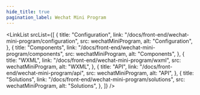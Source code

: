 ```yaml
---
hide_title: true
pagination_label: Wechat Mini Program
---
```



<FeatureIcon
  src={wechatMiniProgram}
  alt="Wechat Mini Program"
  title="Wechat Mini Program"
/>
<LinkList
  srcList={[
    {
      title: "Configuration",
      link: "/docs/front-end/wechat-mini-program/configuration",
      src: wechatMiniProgram,
      alt: "Configuration",
    },
    {
      title: "Components",
      link: "/docs/front-end/wechat-mini-program/components",
      src: wechatMiniProgram,
      alt: "Components",
    },
    {
      title: "WXML",
      link: "/docs/front-end/wechat-mini-program/wxml",
      src: wechatMiniProgram,
      alt: "WXML",
    },
    {
      title: "API",
      link: "/docs/front-end/wechat-mini-program/api",
      src: wechatMiniProgram,
      alt: "API",
    },
    {
      title: "Solutions",
      link: "/docs/front-end/wechat-mini-program/solutions",
      src: wechatMiniProgram,
      alt: "Solutions",
    },
  ]}
/>
